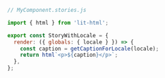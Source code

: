 ```js
// MyComponent.stories.js

import { html } from 'lit-html';

export const StoryWithLocale = {
  render: ({ globals: { locale } }) => {
    const caption = getCaptionForLocale(locale);
    return html`<p>${caption}</p>`;
  },
};
```